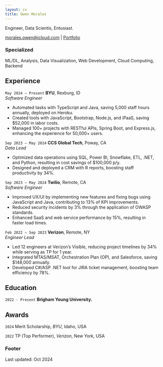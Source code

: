 ```yaml
---
layout: cv
title: Owen Morales
---
```


Engineer, Data Scientis, Entusiast.

<div id="webaddress">
<a href="morales.owen@icloud.com">morales.owen@icloud.com</a>
| <a href="https://omora14.github.io/owendevhub/portfolio/">Portfolio</a>
</div>

### Specialized

ML/DL, Analysis, Data Visualization, Web Development, Cloud Computing, Backend

## Experience

`May 2024 – Present`
__BYU__, Rexburg, ID  
_Software Engineer_

- Automated tasks with TypeScript and Java, saving 5,000 staff hours annually, deployed on Heroku.
- Created tools with JavaScript, Bootstrap, Node.js, and iPaaS, saving $52,000 in labor costs.
- Managed 100+ projects with RESTful APIs, Spring Boot, and Express.js, enhancing the experience for 50,000+ users.

`Sep 2023 – May 2024`
__CCS Global Tech__, Poway, CA  
_Data Lead_

- Optimized data operations using SQL, Power BI, Snowflake, ETL, .NET, and Python, resulting in cost savings of $100,000 p/y.
- Designed and deployed a CRM with R reports, boosting staff productivity by 34%.

`Sep 2023 – May 2024`
__Twilio__, Remote, CA  
_Software Engineer_

- Improved UX/UI by implementing new features and fixing bugs using JavaScript and Java, contributing to 13% of KPI improvements.
- Reduced security incidents by 3% through the application of OWASP standards.
- Enhanced SaaS and web service performance by 15%, resulting in faster load times.

`Feb 2022 – Sep 2023`
__Verizon__, Remote, NY  
_Engineer Lead_

- Led 12 engineers at Verizon's Visible, reducing project timelines by 34% while serving as TP for 1 year.
- Integrated MTAS/MSAT, Orchestration Plan (OP), and Salesforce, saving $148,000 annually.
- Developed C#/ASP .NET tool for JIRA ticket management, boosting team efficiency by 78%.

## Education

`2022 - Present`
__Brigham Young University.__

## Awards

`2024`
Merit Scholarship, *BYU*, Idaho, USA

`2022`
TP (Top Performer), *Verizon*, New York, USA

### Footer

Last updated: Oct 2024